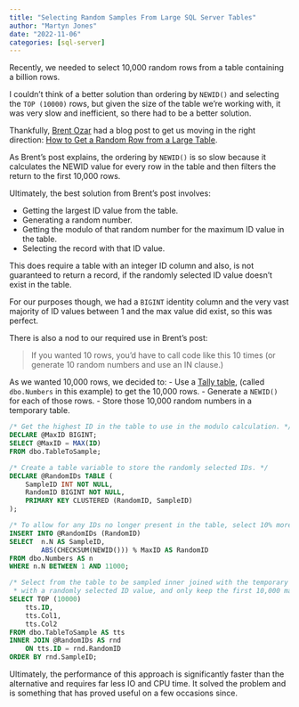 ```yaml
---
title: "Selecting Random Samples From Large SQL Server Tables"
author: "Martyn Jones"
date: "2022-11-06"
categories: [sql-server]
---
```


Recently, we needed to select 10,000 random rows from a table containing a billion rows.

I couldn't think of a better solution than ordering by `NEWID()` and selecting the `TOP (10000)` rows, but given the size of the table we're working with, it was very slow and inefficient, so there had to be a better solution.

Thankfully, [Brent Ozar](https://www.brentozar.com) had a blog post to get us moving in the right direction: [How to Get a Random Row from a Large Table](https://www.brentozar.com/archive/2018/03/get-random-row-large-table/).

As Brent's post explains, the ordering by `NEWID()` is so slow because it calculates the NEWID value for every row in the table and then filters the return to the first 10,000 rows.

Ultimately, the best solution from Brent's post involves:

- Getting the largest ID value from the table.
- Generating a random number.
- Getting the modulo of that random number for the maximum ID value in the table.
- Selecting the record with that ID value.

This does require a table with an integer ID column and also, is not guaranteed to return a record, if the randomly selected ID value doesn't exist in the table.

For our purposes though, we had a `BIGINT` identity column and the very vast majority of ID values between 1 and the max value did exist, so this was perfect.

There is also a nod to our required use in Brent's post:

> If you wanted 10 rows, you’d have to call code like this 10 times (or generate 10 random numbers and use an IN clause.)

As we wanted 10,000 rows, we decided to:
- Use a [Tally table](https://www.sqlservercentral.com/articles/the-numbers-or-tally-table-what-it-is-and-how-it-replaces-a-loop-1), (called `dbo.Numbers` in this example) to get the 10,000 rows.
- Generate a `NEWID()` for each of those rows. 
- Store those 10,000 random numbers in a temporary table.

~~~ sql
/* Get the highest ID in the table to use in the modulo calculation. */
DECLARE @MaxID BIGINT;
SELECT @MaxID = MAX(ID)
FROM dbo.TableToSample;

/* Create a table variable to store the randomly selected IDs. */
DECLARE @RandomIDs TABLE (
    SampleID INT NOT NULL,
    RandomID BIGINT NOT NULL,
    PRIMARY KEY CLUSTERED (RandomID, SampleID)
);

/* To allow for any IDs no longer present in the table, select 10% more than needed at this point. */
INSERT INTO @RandomIDs (RandomID)
SELECT  n.N AS SampleID,
        ABS(CHECKSUM(NEWID())) % MaxID AS RandomID
FROM dbo.Numbers AS n
WHERE n.N BETWEEN 1 AND 11000;

/* Select from the table to be sampled inner joined with the temporary table to only return rows 
 * with a randomly selected ID value, and only keep the first 10,000 matches. */
SELECT TOP (10000)
    tts.ID, 
    tts.Col1, 
    tts.Col2
FROM dbo.TableToSample AS tts 
INNER JOIN @RandomIDs AS rnd
    ON tts.ID = rnd.RandomID
ORDER BY rnd.SampleID;
~~~

Ultimately, the performance of this approach is significantly faster than the alternative and requires far less IO and CPU time. It solved the problem and is something that has proved useful on a few occasions since.
